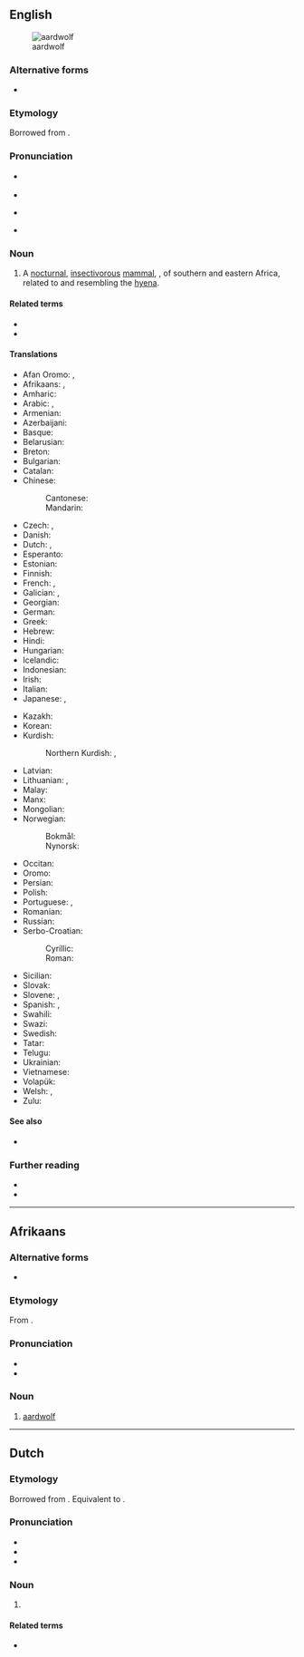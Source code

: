 {{also|aard-wolf}}
==English==
[[File:Aardwolf.png|thumb|aardwolf]]

===Alternative forms===
* {{alter|en|aard-wolf||archaic}}

===Etymology===
Borrowed from {{bor|en|af|aardwolf}}.

===Pronunciation===
* {{a|RP}} {{IPA|en|/ˈɑːdˌwʊlf/}}
* {{audio|en|LL-Q1860 (eng)-Vealhurl-aardwolf.wav|Audio (Southern England)}}
* {{a|GenAm}} {{IPA|en|/ˈɑɹd.ˌwʊlf/}}
* {{hyphenation|en|aard|wolf}}

===Noun===
{{en-noun|aardwolves}}

# A [[nocturnal]], [[insectivorous]] [[mammal]], {{taxlink|Proteles cristatus|species}}, of southern and eastern Africa, related to and resembling the [[hyena]]. {{defdate|First attested in the mid 19<sup>th</sup> century.}}

====Related terms====
* {{l|en|aardvark}}
* {{l|en|earthwolf}}

====Translations====
{{trans-top|the mammal Proteles cristatus}}
* Afan Oromo: {{t+|om|golloo}}, 
* Afrikaans: {{t+|af|aardwolf}}, {{t+|af|erdwolf}}
* Amharic: {{t|am|ቀመር ዥብ|m|tr=ḳämär žəb}}
* Arabic: {{t|ar|ذِئْب الأَرْض|m}}, {{t|ar|عِسْبَار|m}}
* Armenian: {{t+|hy|հողագայլ}}
* Azerbaijani: {{t|az|yer canavarı}}
* Basque: {{t|eu|lur otso}}
* Belarusian: {{t|be|воўк земляны|m}}
* Breton: {{t|br|protel|m}}
* Bulgarian: {{t|bg|земен вълк|m}}
* Catalan: {{t|ca|pròteles|m}}
* Chinese:
*: Cantonese: {{t|yue|土狼|tr=tou2 long4}}
*: Mandarin: {{t+|cmn|土狼|tr=tǔláng}}
* Czech: {{t|cs|hyena cibetková|f}}, {{t|cs|hyenka hřivnatá|f}}
* Danish: {{t|da|jordulv|c}}
* Dutch: {{t+|nl|aardwolf|m}}, {{t|nl|maanhaarjakhals|m}}
* Esperanto: {{t|eo|protelo}}
* Estonian: {{t+|et|tsiibethüään}}
* Finnish: {{t+|fi|maasusi}}
* French: {{t+|fr|protèle|m}}, {{t+|fr|loup fouisseur|m}}
* Galician: {{t|gl|lobo de terra|m}}, {{t|gl|prótele|m}}
* Georgian: {{t|ka|მიწის მგელი}}
* German: {{t+|de|Erdwolf|m}}
* Greek: {{t|el|άαρντ-γουλφ|m}}
* Hebrew: {{t|he|צְבוֹעוֹן|m|tr=tzavoaon}}
* Hindi: {{t|hi|कीटभक्षी लकड़बग्घा|m}}
* Hungarian: {{t+|hu|cibethiéna}}
* Icelandic: {{t|is|jarðúlfur|m}}
* Indonesian: {{t|id|serigala bumi}}
* Irish: {{t|ga|faolchú talún|m}}
* Italian: {{t|it|protele|m}}
* Japanese: {{t+|ja|アードウルフ|tr=ādourufu}}, {{t|ja|土狼|tr=つちおおかみ, tsuchiōkami}}
{{trans-mid}}
* Kazakh: {{t|kk|топырақ қасқыры}}
* Korean: {{t|ko|땅늑대}}
* Kurdish:
*: Northern Kurdish: {{t|kmr|gurgê axî|m}}, {{t|kmr|keftarê axî|m}}
* Latvian: {{t|lv|zemesvilks|m}}
* Lithuanian: {{t|lt|urvinė hiena|f}}, {{t|lt|žeminis vilkas|m}}
* Malay: {{t|ms|serigala bumi}}
* Manx: {{t|gv|filliu thallooin|m}}
* Mongolian: {{t|mn|шороон цөөвөр чоно}}
* Norwegian:
*: Bokmål: {{t|nb|jordulv|m}}
*: Nynorsk: {{t|nn|jordulv|m}}
* Occitan: {{t|oc|protèla|f}}
* Oromo: {{t+|om|golloo}}
* Persian: {{t|fa|گرگ خاکی|tr=gorg xâki}}
* Polish: {{t+|pl|protel|m}}
* Portuguese: {{t+|pt|protelo|m}}, {{t+|pt|lobo-da-terra|m}}
* Romanian: {{t|ro|lupul de pământ|m}}
* Russian: {{t+|ru|земляно́й волк|m}}
* Serbo-Croatian:
*: Cyrillic: {{t|sh|земни вук|m}}
*: Roman: {{t|sh|zemni vuk|m}}
* Sicilian: {{t|scn|proteli|m}}
* Slovak: {{t|sk|hyena cibetovitá|f}}
* Slovene: {{t|sl|pižmova hijena|f}}, {{t|sl|zemeljski volk|m}}
* Spanish: {{t|es|lobo de tierra|m}}, {{t|es|proteles|m}}
* Swahili: {{t|sw|fisi mdogo|c9|c10}}
* Swazi: {{t+|ss|ingci|c9|c10}}
* Swedish: {{t+|sv|jordvarg|c}}
* Tatar: {{t|tt|җир бүресе}}
* Telugu: {{t|te|ఆర్డ్‌వుల్ఫ్}}
* Ukrainian: {{t|uk|земляни́й вовк|m}}
* Vietnamese: {{t|vi|chó sói đất}}
* Volapük: {{t|vo|talalup}}
* Welsh: {{t|cy|blaidd daear|m}}, {{t|cy|daearflaidd|m}}
* Zulu: {{t|zu|isínci|c7|c8}}
{{trans-bottom}}

====See also====
* {{l|en|Proteles}}

===Further reading===
* {{pedia}}
* {{projectlink|1911|Aard-wolf}}

{{topics|en|Hyaenids}}

----

==Afrikaans==

===Alternative forms===
* {{l|af|erdwolf}}

===Etymology===
From {{compound|af|aarde|t1=earth, soil|wolf}}.

===Pronunciation===
* {{IPA|af|[ˈɑːrtvoɫf]}}
* {{audio|af|LL-Q14196 (afr)-Oesjaar-aardwolf.wav|Audio}}

===Noun===
{{af-noun|aardwolwe}}

# [[#English|aardwolf]]

{{topics|af|Hyaenids}}

----

==Dutch==

===Etymology===
Borrowed from {{bor|nl|af|aardwolf}}. Equivalent to {{com|nl|aard|wolf}}.

===Pronunciation===
* {{IPA|nl|/ˈaːrtˌʋɔlf/}}
* {{audio|nl|Nl-aardwolf.ogg|audio}}
* {{hyphenation|nl|aard|wolf}}

===Noun===
{{nl-noun|m|-ven|aardwolfje}}

# {{l|en|aardwolf}}

====Related terms====
* {{l|nl|aardvarken|g=n}}

{{topics|nl|Hyaenids}}